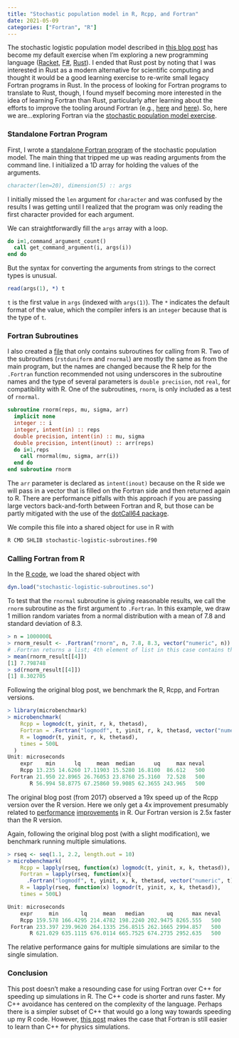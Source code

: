 ```yaml
---
title: "Stochastic population model in R, Rcpp, and Fortran"
date: 2021-05-09
categories: ["Fortran", "R"]
---
```


The stochastic logistic population model described in [this blog post](https://www.seascapemodels.org/rstats/2017/02/26/speeding-up-sims.html) has become my default exercise when I'm exploring a new programming language ([Racket](/posts/stochastic-population-model-r-racket/), [F#](/posts/stochastic-population-model-fsharp/), [Rust](/posts/stochastic-population-model-rust/)). I ended that Rust post by noting that I was interested in Rust as a modern alternative for scientific computing and thought it would be a good learning exercise to re-write small legacy Fortran programs in Rust. In the process of looking for Fortran programs to translate to Rust, though, I found myself becoming more interested in the idea of learning Fortran than Rust, particularly after learning about the efforts to improve the tooling around Fortran (e.g., [here](https://ondrejcertik.com/blog/2021/03/resurrecting-fortran/) and [here](https://youtu.be/JUHS-JFvs90)). So, here we are...exploring Fortran via the [stochastic population model exercise](https://github.com/hinkelman/stochastic-population-model). 

### Standalone Fortran Program

First, I wrote a [standalone Fortran program](https://github.com/hinkelman/stochastic-population-model/blob/main/R-Fortran/stochastic-logistic.f90) of the stochastic population model. The main thing that tripped me up was reading arguments from the command line. I initialized a 1D array for holding the values of the arguments. 

``` fortran
character(len=20), dimension(5) :: args
```

I initially missed the `len` argument for `character` and was confused by the results I was getting until I realized that the program was only reading the first character provided for each argument. 

We can straightforwardly fill the `args` array with a loop.

``` fortran
do i=1,command_argument_count()
  call get_command_argument(i, args(i))
end do
```

But the syntax for converting the arguments from strings to the correct types is unusual. 

``` fortran
read(args(1), *) t
```

`t` is the first value in `args` (indexed with `args(1)`). The `*` indicates the default format of the value, which the compiler infers is an `integer` because that is the type of `t`. 

### Fortran Subroutines

I also created a [file](https://github.com/hinkelman/stochastic-population-model/blob/main/R-Fortran/stochastic-logistic-subroutines.f90) that only contains subroutines for calling from R. Two of the subroutines (`rstduniform` and `rnormal`) are mostly the same as from the main program, but the names are changed because the R help for the `.Fortran` function recommended not using underscores in the subroutine names and the type of several parameters is `double precision`, not `real`, for compatibility with R. One of the subroutines, `rnorm`, is only included as a test of `rnormal`. 

``` fortran
subroutine rnorm(reps, mu, sigma, arr)
  implicit none
  integer :: i
  integer, intent(in) :: reps
  double precision, intent(in) :: mu, sigma
  double precision, intent(inout) :: arr(reps)
  do i=1,reps
    call rnormal(mu, sigma, arr(i))
  end do
end subroutine rnorm
```

The `arr` parameter is declared as `intent(inout)` because on the R side we will pass in a vector that is filled on the Fortran side and then returned again to R. There are performance pitfalls with this approach if you are passing large vectors back-and-forth between Fortran and R, but those can be partly mitigated with the use of the [dotCall64 package](https://cran.r-project.org/web/packages/dotCall64/index.html).

We compile this file into a shared object for use in R with 

``` bash
R CMD SHLIB stochastic-logistic-subroutines.f90
```

### Calling Fortran from R

In the [R code](https://github.com/hinkelman/stochastic-population-model/blob/main/R-Fortran/stochastic-logistic.R), we load the shared object with

``` r
dyn.load("stochastic-logistic-subroutines.so")
```

To test that the `rnormal` subroutine is giving reasonable results, we call the `rnorm` subroutine as the first argument to `.Fortran`. In this example, we draw 1 million random variates from a normal distribution with a mean of 7.8 and standard deviation of 8.3.

``` r
> n = 1000000L
> rnorm_result <- .Fortran("rnorm", n, 7.8, 8.3, vector("numeric", n))
# .Fortran returns a list; 4th element of list in this case contains the vector
> mean(rnorm_result[[4]])
[1] 7.798748
> sd(rnorm_result[[4]])
[1] 8.302705
```

Following the original blog post, we benchmark the R, Rcpp, and Fortran versions. 

``` r
> library(microbenchmark)
> microbenchmark(
    Rcpp = logmodc(t, yinit, r, k, thetasd),
    Fortran = .Fortran("logmodf", t, yinit, r, k, thetasd, vector("numeric", t)),
    R = logmodr(t, yinit, r, k, thetasd),
    times = 500L
  )
Unit: microseconds
    expr    min      lq     mean  median      uq     max neval
    Rcpp 13.235 14.6260 17.11903 15.5280 16.8100  86.612   500
 Fortran 21.950 22.8965 26.76053 23.8760 25.3160  72.528   500
       R 56.994 58.8775 67.25860 59.9085 62.3655 243.965   500
```

The original blog post (from 2017) observed a 19x speed up of the Rcpp version over the R version. Here we only get a 4x improvement presumably related to [performance](https://blog.revolutionanalytics.com/2017/02/preview-r-340.html) [improvements](https://blog.revolutionanalytics.com/2018/04/r-350.html) in R. Our Fortran version is 2.5x faster than the R version. 

Again, following the original blog post (with a slight modification), we benchmark running multiple simulations.

``` r
> rseq <- seq(1.1, 2.2, length.out = 10)
> microbenchmark(
    Rcpp = lapply(rseq, function(x) logmodc(t, yinit, x, k, thetasd)),
    Fortran = lapply(rseq, function(x){
      .Fortran("logmodf", t, yinit, x, k, thetasd, vector("numeric", t))}),
    R = lapply(rseq, function(x) logmodr(t, yinit, x, k, thetasd)),
    times = 500L)

Unit: microseconds
    expr     min       lq     mean   median       uq      max neval
    Rcpp 159.578 166.4295 214.4782 198.2240 202.9475 8265.555   500
 Fortran 233.397 239.9620 264.1335 256.8515 262.1665 2994.857   500
       R 621.029 635.1115 676.0114 665.7525 674.2735 2952.635   500
```

The relative performance gains for multiple simulations are similar to the single simulation. 

### Conclusion

This post doesn't make a resounding case for using Fortran over C++ for speeding up simulations in R. The C++ code is shorter and runs faster. My C++ avoidance has centered on the complexity of the language. Perhaps there is a simpler subset of C++ that would go a long way towards speeding up my R code. However, [this post](https://www.moreisdifferent.com/2015/07/16/why-physicsts-still-use-fortran/) makes the case that Fortran is still easier to learn than C++ for physics simulations.

